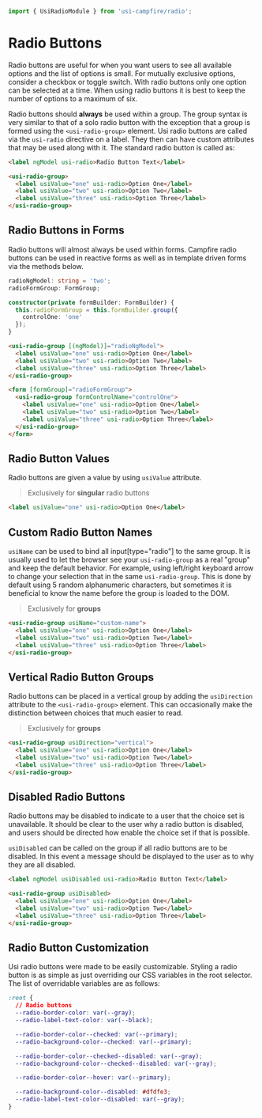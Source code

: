 ```ts
import { UsiRadioModule } from 'usi-campfire/radio';
```

# Radio Buttons
Radio buttons are useful for when you want users to see all available options and the list of options is small. For
mutually exclusive options, consider a checkbox or toggle switch. With radio buttons only one option can be selected at
a time. When using radio buttons it is best to keep the number of options to a maximum of six.

Radio buttons should **always** be used within a group. The group syntax is very similar to that of a solo radio button
with the exception that a group is formed using the `<usi-radio-group>` element. Usi radio buttons are called via the
`usi-radio` directive on a label. They then can have custom attributes that may be used along with it. The standard
radio button is called as:

```html
<label ngModel usi-radio>Radio Button Text</label>

<usi-radio-group>
  <label usiValue="one" usi-radio>Option One</label>
  <label usiValue="two" usi-radio>Option Two</label>
  <label usiValue="three" usi-radio>Option Three</label>
</usi-radio-group>
```

## Radio Buttons in Forms
Radio buttons will almost always be used within forms. Campfire radio buttons can be used in reactive forms as well as in
template driven forms via the methods below.

```ts
radioNgModel: string = 'two';
radioFormGroup: FormGroup;

constructor(private formBuilder: FormBuilder) {
  this.radioFormGroup = this.formBuilder.group({
    controlOne: 'one'
  });
}
```

```html
<usi-radio-group [(ngModel)]="radioNgModel">
  <label usiValue="one" usi-radio>Option One</label>
  <label usiValue="two" usi-radio>Option Two</label>
  <label usiValue="three" usi-radio>Option Three</label>
</usi-radio-group>

<form [formGroup]="radioFormGroup">
  <usi-radio-group formControlName="controlOne">
    <label usiValue="one" usi-radio>Option One</label>
    <label usiValue="two" usi-radio>Option Two</label>
    <label usiValue="three" usi-radio>Option Three</label>
  </usi-radio-group>
</form>
```

## Radio Button Values
Radio buttons are given a value by using `usiValue` attribute.

> Exclusively for **singular** radio buttons

```html
<label usiValue="one" usi-radio>Option One</label>
```

## Custom Radio Button Names
`usiName` can be used to bind all input[type="radio"] to the same group. It is usually used to let the
browser see your `usi-radio-group` as a real "group" and keep the default behavior. For example, using left/right
keyboard arrow to change your selection that in the same `usi-radio-group`. This is done by default using 5 random
alphanumeric characters, but sometimes it is beneficial to know the name before the group is loaded to the DOM.

> Exclusively for **groups**

```html
<usi-radio-group usiName="custom-name">
  <label usiValue="one" usi-radio>Option One</label>
  <label usiValue="two" usi-radio>Option Two</label>
  <label usiValue="three" usi-radio>Option Three</label>
</usi-radio-group>
```

## Vertical Radio Button Groups
Radio buttons can be placed in a vertical group by adding the `usiDirection` attribute to the `<usi-radio-group>` element.
This can occasionally make the distinction between choices that much easier to read.

> Exclusively for **groups**

```html
<usi-radio-group usiDirection="vertical">
  <label usiValue="one" usi-radio>Option One</label>
  <label usiValue="two" usi-radio>Option Two</label>
  <label usiValue="three" usi-radio>Option Three</label>
</usi-radio-group>
```

## Disabled Radio Buttons
Radio buttons may be disabled to indicate to a user that the choice set is unavailable. It should be clear to the user
why a radio button is disabled, and users should be directed how enable the choice set if that is possible.

`usiDisabled` can be called on the group if all radio buttons are to be disabled. In this event a message should be
displayed to the user as to why they are all disabled.

```html
<label ngModel usiDisabled usi-radio>Radio Button Text</label>

<usi-radio-group usiDisabled>
  <label usiValue="one" usi-radio>Option One</label>
  <label usiValue="two" usi-radio>Option Two</label>
  <label usiValue="three" usi-radio>Option Three</label>
</usi-radio-group>
```

## Radio Button Customization
Usi radio buttons were made to be easily customizable. Styling a radio button is as simple as just overriding our
CSS variables in the root selector. The list of overridable variables are as follows:

```css
:root {
  // Radio buttons
  --radio-border-color: var(--gray);
  --radio-label-text-color: var(--black);

  --radio-border-color--checked: var(--primary);
  --radio-background-color--checked: var(--primary);

  --radio-border-color--checked--disabled: var(--gray);
  --radio-background-color--checked--disabled: var(--gray);

  --radio-border-color--hover: var(--primary);

  --radio-background-color--disabled: #dfdfe3;
  --radio-label-text-color--disabled: var(--gray);
}
```
